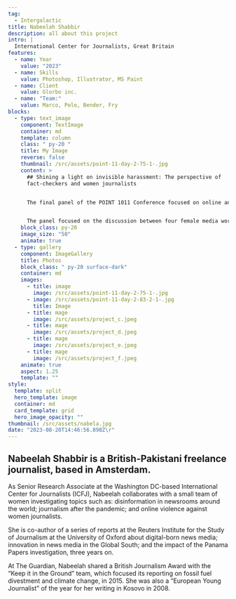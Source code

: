 ```yaml
---
tag:
  - Intergalactic
title: Nabeelah Shabbir
description: all about this project
intro: |
  International Center for Journalists, Great Britain
features:
  - name: Year
    value: "2023"
  - name: Skills
    value: Photoshop, Illustrator, MS Paint
  - name: Client
    value: Glorbo inc.
  - name: "Team:"
    value: Marco, Polo, Bender, Fry
blocks:
  - type: text_image
    component: TextImage
    container: md
    template: column
    class: " py-20 "
    title: My Image
    reverse: false
    thumbnail: /src/assets/point-11-day-2-75-1-.jpg
    content: >
      ## Shining a light on invisible harassment: The perspective of
      fact-checkers and women journalists


      The final panel of the POINT 1011 Conference focused on online and visible harassment female journalists and fact-checkers face daily, the influence of public figures on harassment and enabling narratives. 


      The panel focused on the discussion between four female media workers: Jennifer Adams (Pen to Paper), Nabeelah Shabbir (International Center for Journalists),  Milanka Kovačević (Direkt Portal) and  Ana Brakus (Faktograf), while being moderated by Tijana Cvjetićanin (UG “Zašto ne” – CA “Why not” ).
    block_class: py-20
    image_size: "50"
    animate: true
  - type: gallery
    component: ImageGallery
    title: Photos
    block_class: " py-20 surface-dark"
    container: md
    images:
      - title: image
        image: /src/assets/point-11-day-2-75-1-.jpg
      - image: /src/assets/point-11-day-2-83-2-1-.jpg
        title: Image
      - title: mage
        image: /src/assets/project_c.jpeg
      - title: mage
        image: /src/assets/project_d.jpeg
      - title: mage
        image: /src/assets/project_e.jpeg
      - title: mage
        image: /src/assets/project_f.jpeg
    animate: true
    aspect: 1.25
    template: ""
style:
  template: split
  hero_template: image
  container: md
  card_template: grid
  hero_image_opacity: ""
thumbnail: /src/assets/nabela.jpg
date: "2023-08-20T14:46:56.898Z\r"
---
```

## Nabeelah Shabbir is a British-Pakistani freelance journalist, based in Amsterdam.

As Senior Research Associate at the Washington DC-based International Center for Journalists (ICFJ), Nabeelah collaborates with a small team of women investigating topics such as: disinformation in newsrooms around the world; journalism after the pandemic; and online violence against women journalists.

She is co-author of a series of reports at the Reuters Institute for the Study of Journalism at the University of Oxford about digital-born news media; innovation in news media in the Global South; and the impact of the Panama Papers investigation, three years on.

At The Guardian, Nabeelah shared a British Journalism Award with the “Keep it in the Ground” team, which focused its reporting on fossil fuel divestment and climate change, in 2015. She was also a “European Young Journalist” of the year for her writing in Kosovo in 2008.
